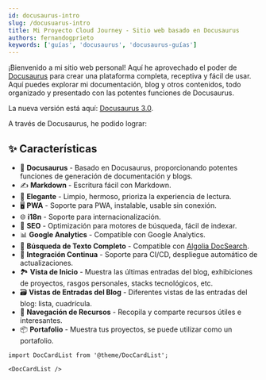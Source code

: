 ```yaml
---
id: docusaurus-intro
slug: /docusuarus-intro
title: Mi Proyecto Cloud Journey - Sitio web basado en Docusaurus
authors: fernandogprieto
keywords: ['guías', 'docusaurus', 'docusaurus-guías']
---
```


¡Bienvenido a mi sitio web personal! Aquí he aprovechado el poder de [Docusaurus](https://docusaurus.io) para crear una plataforma completa, receptiva y fácil de usar. Aquí puedes explorar mi documentación, blog y otros contenidos, todo organizado y presentado con las potentes funciones de Docusaurus.

La nueva versión está aquí: [Docusaurus 3.0](https://docusaurus.io/docs/3.0.1).

A través de Docusaurus, he podido lograr:

## ✨ Características

- 🦖 **Docusaurus** - Basado en Docusaurus, proporcionando potentes funciones de generación de documentación y blogs.
- ✍️ **Markdown** - Escritura fácil con Markdown.
- 🎨 **Elegante** - Limpio, hermoso, prioriza la experiencia de lectura.
- 🖥️ **PWA** - Soporte para PWA, instalable, usable sin conexión.
- 🌐 **i18n** - Soporte para internacionalización.
- 💯 **SEO** - Optimización para motores de búsqueda, fácil de indexar.
- 📊 **Google Analytics** - Compatible con Google Analytics.
- 🔎 **Búsqueda de Texto Completo** - Compatible con [Algolia DocSearch](https://github.com/algolia/docsearch).
- 🚀 **Integración Continua** - Soporte para CI/CD, despliegue automático de actualizaciones.
- 🏞️ **Vista de Inicio** - Muestra las últimas entradas del blog, exhibiciones de proyectos, rasgos personales, stacks tecnológicos, etc.
- 🗃️ **Vistas de Entradas del Blog** - Diferentes vistas de las entradas del blog: lista, cuadrícula.
- 🌈 **Navegación de Recursos** - Recopila y comparte recursos útiles e interesantes.
- 📦 **Portafolio** - Muestra tus proyectos, se puede utilizar como un portafolio.

```mdx-code-block
import DocCardList from '@theme/DocCardList';

<DocCardList />
```